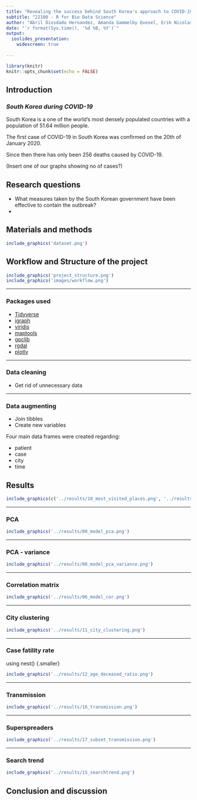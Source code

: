 ```yaml
---
title: "Revealing the success behind South Korea's approach to COVID-19"
subtitle: "22100 - R for Bio Data Science"
author: "Abril Diosdado Hernandez, Amanda Gammelby Qvesel, Erik Nicolas Kiehl, Viktor Törnblom"
date: "`r format(Sys.time(), '%d %B, %Y')`"
output: 
  ioslides_presentation:
    widescreen: true
   
---
```

```r
library(knitr)
knitr::opts_chunk$set(echo = FALSE)
```
## **Introduction**

### *South Korea during COVID-19*
South Korea is a one of the world's most densely populated countries with a population of 51.64 million people.

The first case of COVID-19 in South Korea was confirmed on the 20th of January 2020.

Since then there has only been 256 deaths caused by COVID-19.

(Insert one of our graphs showing no of cases?)

## Research questions
* What measures taken by the South Korean government have been effective to contain the outbreak?
*




## Materials and methods
```r
include_graphics('dataset.png')
```

## Workflow and Structure of the project
```r
include_graphics('project_structure.png')
include_graphics('images/workflow.png')
```


***
### Packages used
- [Tidyverse](https://github.com/tidyverse/tidyverse)
- [igraph](https://github.com/igraph/igraph)
- [viridis](https://github.com/sjmgarnier/viridis)    
- [maptools](https://github.com/RPTools/maptool)
- [gpclib](https://github.com/rdpeng/gpclib)
- [rgdal](https://github.com/cran/rgdal/tree/master/inst)
- [plotly](https://github.com/plotly)  

***

### Data cleaning
- Get rid of unnecessary data


***
### Data augmenting
- Join tibbles
- Create new variables

Four main data frames were created regarding:

- patient
- case
- city
- time


## Results

```r
include_graphics(c('../results/10_most_visited_places.png', '../results/05_model_case_type.png'))

```

***
### PCA
```r
include_graphics('../results/08_model_pca.png')
```

***
### PCA - variance
```r
include_graphics('../results/08_model_pca_variance.png')
```

***
### Correlation matrix
```r
include_graphics('../results/06_model_cor.png')
```

***
### City clustering
```r
include_graphics('../results/11_city_clustering.png')
```

***
### Case fatility rate {.smaller}
using nest() {.smaller}
```r
include_graphics('../results/12_age_deceased_ratio.png')
```

***
### Transmission
```r
include_graphics('../results/16_transmission.png')
```

***
### Superspreaders
```r
include_graphics('../results/17_subset_transmission.png')
```

***
### Search trend 
```r
include_graphics('../results/15_searchtrend.png')
```


## Conclusion and discussion 
